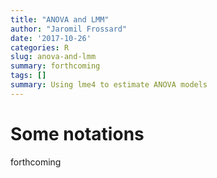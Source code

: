 ```yaml
---
title: "ANOVA and LMM"
author: "Jaromil Frossard"
date: '2017-10-26'
categories: R
slug: anova-and-lmm
summary: forthcoming
tags: []
summary: Using lme4 to estimate ANOVA models
---
```


# Some notations

forthcoming


<!-- The underlying model of the repeated measures ANOVA can be written as a mixed linear models. However mixed models packages like lme4 [@bates_fitting_2015] makes the estimation of such models not intuitive.  -->

<!-- For a repeated measures ANOVA with 2 within factors, we write the following model using the notation in @howell_statistical_2012 :  -->


<!-- $$ -->
<!-- y_{ijk} = \mu + \alpha_j + \psi_k + (\alpha\psi)_{jk}+\pi_i +(\pi\alpha)_{ij}+(\pi\psi)_{ik} +(\pi\alpha\psi)_{ijk}+\epsilon_{ijk}. -->
<!-- $$ -->


<!-- with  -->

<!-- - $y_{ijk}$ the response variable of the subject $i \in \{1,\dots, n\}$ evaluated at the level $j \in \{1,\dots, a\}$ of the factor $\psi$ and at the level $k \in \{1,\dots, b\}$ of the factor $\alpha$. -->
<!-- - $\alpha_j$, $\psi_k$,  are the fixed effects of the two factors. -->
<!-- - $(\alpha\psi)_{jk}$ are the fixed effect of the interaction. -->
<!-- - $\pi_i \overset{iid}{\sim} \mathcal{N}(0, \sigma^2_{\pi})$, $(\pi\psi)_{ik} \overset{iid}{\sim} \mathcal{N}(0, \sigma^2_{\pi\psi})$, $(\pi\alpha)_{ij}\overset{iid}{\sim} \mathcal{N}(0, \sigma^2_{\pi\alpha})$ and $(\pi\alpha\psi)_{ijk}\overset{iid}{\sim} \mathcal{N}(0, \sigma^2_{\pi\alpha\psi})$ are random effects. They correspond to the random intercept of each subject, the random changes of the effect of, respectively, $\alpha$ and $\psi$ on individuals and the random change of their interactions. -->
<!-- - $\epsilon_{ijk} \overset{iid}{\sim} \mathcal{N}(0, \sigma^2_{\epsilon})$ are the random error. -->
<!-- - We assume a balanced design between the within factors. -->

<!-- We note that : -->

<!-- 1. All random effects are independent. -->
<!-- 2. The errors $\epsilon_{ijk}$ and the last interaction terms $(\pi\alpha\psi)_{ijk}$ are  confounded. -->

<!-- The same model is written in a mixed linear form as : -->

<!-- $$ -->
<!-- \mathbf{y} = \mathbf{X\beta} + \mathbf{Z\gamma} + \mathbf{\epsilon} -->
<!-- $$ -->


<!-- where $\mathbf{y}$ is the vector of response, $\mathbf{X}$ and $\mathbf{Z}$ are respectively the fixed and random design. $\mathbf{\beta}$ is the vector of fixed parameters, $\mathbf{\gamma}$ are the random parameters and $\mathbf{\epsilon}$ is the error term. @christensen_plane_2010 gives a more detailed explanation on the link between repeated measure ANOVA and LMM.  -->


<!-- # R code -->

<!-- We simulate data from an ANOVA following the formula above : -->


<!-- ```{r} -->



<!-- ## Parameters -->
<!-- n <- 10; a <- 3; b = 4 -->
<!-- sigmas <- c(id = 1, idpsi = 1, idalpha =1, idpsialpha = 1, epsilon = 1)  -->

<!-- beta <- c(1, round(runif(a-1)*10),round(runif(b-1)*10),round(runif((a-1)*(b-1))*10)) -->

<!-- ## Data frame -->
<!-- data <- expand.grid(id = paste0("s",1:a),  alpha = paste0("alpha",1:a),psi = paste0("psi",1:b)) -->

<!-- ## Fix design -->
<!-- contrasts(data$alpha) <- contr.sum -->
<!-- contrasts(data$psi) <- contr.sum -->
<!-- contrasts(data$id) <- contr.sum -->
<!-- x <- model.matrix(~alpha*psi, data) -->

<!-- ## Random design -->
<!-- z_id <- model.matrix(~id-1, data) -->
<!-- z_idalpha <- model.matrix(~id:alpha-1, data) -->
<!-- z_idpsi <- model.matrix(~id:psi-1, data) -->
<!-- z_idalphapsi <- model.matrix(~id:alpha:psi-1, data) -->
<!-- z_epsilon <- diag(nrow(data)) -->

<!-- # List of the random designs -->
<!-- zlist = list(z_id = z_id, z_idpsi = z_idpsi, z_idalpha = z_idalpha, z_idalphapsi = z_idalphapsi, z_epsilon = z_epsilon) -->

<!-- ## Covariance matrix -->
<!-- omega <- mapply(function(zi,si){zi%*%t(zi)*si^2}, zi = zlist, si = sigmas, SIMPLIFY = F) -->
<!-- omega <- Reduce(f = "+", omega) -->

<!-- ## Simulate the response -->
<!-- library(MASS) -->
<!-- data$y = mvrnorm(n =1  , mu=as.numeric(x%*%beta),Sigma = omega) -->
<!-- ``` -->

<!-- ## Repeated measures ANOVA with aov() -->

<!-- The aov() function performs ANOVA with type 1 sums of square. However in our fully balanced design, it will provide the same results than the type 3. The output gives F test and exact p-values under the assumptions. The Greenhouse-Geisser or Huynh-Feldt correction are often used to compute p-values bevause we cannot trust the assumption ares fully fulfilled. In that case or if you have a unbalanced design (and you want to use type 3 sum of squares), I recommend to use the afex package [@singmann_afex:_2017]. -->


<!-- The formula of aov() should be written using $+ Error(subject/(within\_factors))$ to specify the within factors in the model.  -->


<!-- ```{r} -->
<!-- summary(aov(y ~ alpha*psi + Error(id/(alpha*psi)), data)) -->
<!-- ``` -->


<!-- ## Miss-use of lme4 formula with factors  -->


<!-- The formula of lme4 allows user to specify several type of random design. However it handles the factor in an un-intuitive way and if the random structure is miss-specified the estimation will fail to converge. -->

<!-- If we understand the two random effects $(\pi\alpha)_{ij}$ and $(\pi\psi)_{ik}$ as random slopes and we specify the random strucutre using the notation $+ (within\_factor|subject)$. The ANOVA model does not assume covariance between random slope and random intercept and we can implement this feature using the double bar symbol $( \cdot || \cdot )$ in the formula. Moreover the higher level interaction is confounded with the error and is not estimable. This let us with the following formula : -->

<!-- ```{r, echo=T, eval=F} -->
<!-- y ~ alpha * psi + (alpha + psi || id) -->
<!-- ``` -->

<!-- However this formula does not match the assumed model and estimate more parameters than the assumed model does. We will first estimated different variances for each random slopes in the same "group" ($Var \left[  (\pi\alpha)_{ij}\right] = Var\left[  (\pi\alpha)_{i'j'}\right]$) and secondly we estimate covariance between the random "slopes". Using this formula the assumed covariance structure is composed of $1 + (a - 1) + (b -1)$ variance parameters ( r 1 + a + b in our case) and $a(a-1)/2 + b(b-1)/2$ covariance parameters ( r a*(a-1)/2 + b*(b-1)/2 in our case). However the ANOVA model has only 3 parameters of variance (+ 1 confounded with the error term) and 0 covariance parameter. -->

<!-- Running the lmer function with this formula will not converge :  -->



<!-- ```{r warning=FALSE} -->
<!-- library(lme4) -->
<!-- m1 <- lmer(y ~ alpha*psi + (alpha + psi||id), data) -->

<!-- ## failure to converge -->
<!-- m1@optinfo$conv$lme4$messages -->

<!-- ## Size of the parameter vector -->
<!-- length(getME(m1,"theta")) -->
<!-- ``` -->


<!-- A solution available in the lme4 package [@bates_fitting_2015] is to benefits from the modular construction of the lmer formula. Its allows a large flexibility on the random structure you want to estimate but it need a good understanding of the estimation of the model (and some programming skills). -->


<!-- # ```{r} -->
<!-- # ## Create the model to estmated -->
<!-- # parsedFormula <- lFormula(y ~ alpha*psi + (alpha + psi||id), data) -->
<!-- #  -->
<!-- # ## Modify the random structure -->
<!-- # parsedFormula$reTrms <- within(parsedFormula$reTrms, { -->
<!-- #   # number of variance -->
<!-- #   nvar <- sapply(Ztlist,nrow)  -->
<!-- #   # initilize paramters -->
<!-- #   theta <- rep(1,length(nvar))  -->
<!-- #   # initilize lower bound -->
<!-- #   lower <- rep(0,length(nvar)) -->
<!-- #   # assign the same variances for each slopes -->
<!-- #   Lind <-  do.call("c",sapply(1:length(nvar),function(i)rep(i,nvar[i]))) -->
<!-- #   # recompute the Lambda matrix -->
<!-- #   q <- nrow(Lambdat) -->
<!-- #   Lambdat <- sparseMatrix(1:q, 1:q, x = theta[Lind]) -->
<!-- # }) -->
<!-- #  -->
<!-- # ## Create the optimal function -->
<!-- # devianceFunction <- do.call(mkLmerDevfun, parsedFormula) -->
<!-- #  -->
<!-- # ## Find optimum -->
<!-- # optimizerOutput <- optimizeLmer(devianceFunction) -->
<!-- #  -->
<!-- # ## check convergence -->
<!-- # optimizerOutput$convergence -->
<!-- #  -->
<!-- # ## number of parameter -->
<!-- #  -->
<!-- # length(optimizerOutput$par) -->
<!-- # ``` -->


<!-- The model converge and the parameter vector is of the right dimension. However the mkMerMod function does not handle the manual change in the optimal function and we need to compute manually all other statistics from the optimal parameter, and the design. This cannot be viable solution for all users. -->

<!-- ## Handeling factors with lme4 -->


<!-- The approach explained in [@bates_fitting_2015] and in details in the following [mailing list](https://stat.ethz.ch/pipermail/r-sig-mixed-models/2009q1/001736.html) gives us a more feasible solution. Instead of modeling the two random effects $(\pi\alpha)_{ij}$ and $(\pi\psi)_{ik}$ as random changes of slopes and write the formula $+ (factor|id)$, we think of them as random change of intercept at the interaction level $+ (1|factor:id)$. We can then write the lmer formula :   -->

<!-- # ```{r, echo=T, eval=T} -->
<!-- # m2 <- lmer(y ~ alpha * psi + ( 1 | id)+ ( 1 | id:alpha) + ( 1 | id:psi), data) -->
<!-- #  -->
<!-- # ## Same optimal -->
<!-- # c(optimizerOutput$fval, getME(m2,"devfun")(getME(m2,"theta"))) -->
<!-- #  -->
<!-- # ## Same parameter (at a permutation) -->
<!-- # rbind(optimizerOutput$par[3:1], getME(m2,"theta")) -->
<!-- #  -->
<!-- # ## Full lmerMod object. -->
<!-- # m2 -->
<!-- #  -->
<!-- # ``` -->

<!-- Based on this formula we find a way to estimate the same model than the ANOVA assume using lmer. The two notations assumed different random structures and can be resumed for the random effect $\gamma_A$: -->

<!-- 1. $+ (A|id)$ assumes $\gamma_A\sim \mathcal{N}(0,\Omega_A))$ -->
<!-- 2. $+ (1|A:id)$ assumes $\gamma_A\sim \mathcal{N}(0,I\sigma_A^2)$ -->

<!-- The first solution has the advantage to reduce the number of assumption on the covariance structure. The cost of this freedom is all the parameters in the $\Omega_A$ matrix, that increase with the number of levels of $A$. The second solution puts more assumption but reduce the number of parameters and gives more chance to the algorithm to converge. This solution may also be used with multiple random effects, like the subject and the item and their interaction. However finding an algorithm that converge gives us no information about the true model. If we estimate a model without covariances but the data are generated with covariance, the inference should be wrong. -->



<!-- # Bibliography -->
